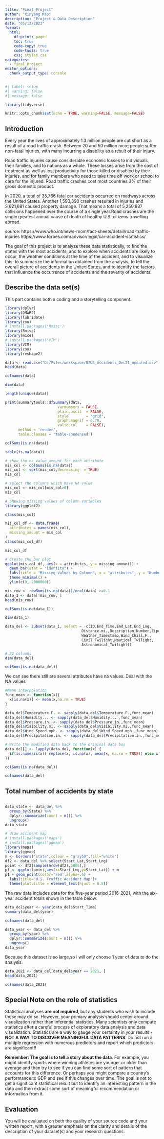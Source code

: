```yaml
---
title: "Final Project"
author: "Xinyang Mao"
description: "Project & Data Description"
date: "05/12/2023"
format:
  html:
    df-print: paged
    toc: true
    code-copy: true
    code-tools: true
    css: styles.css
categories:
  - final_Project
editor_options: 
  chunk_output_type: console
---
```



```r
#| label: setup
#| warning: false
#| message: false

library(tidyverse)

knitr::opts_chunk$set(echo = TRUE, warning=FALSE, message=FALSE)
```

## Introduction

Every year the lives of approximately 1.3 million people are cut short as a result of a road traffic crash. Between 20 and 50 million more people suffer non-fatal injuries, with many incurring a disability as a result of their injury.

Road traffic injuries cause considerable economic losses to individuals, their families, and to nations as a whole. These losses arise from the cost of treatment as well as lost productivity for those killed or disabled by their injuries, and for family members who need to take time off work or school to care for the injured. Road traffic crashes cost most countries 3% of their gross domestic product.

In 2020, a total of 35,766 fatal car accidents occurred on roadways across the United States. Another 1,593,390 crashes resulted in injuries and 3,621,681 caused property damage. That means a total of 5,250,837 collisions happened over the course of a single year.Road crashes are the single greatest annual cause of death of healthy U.S. citizens travelling abroad.

source:
https://www.who.int/news-room/fact-sheets/detail/road-traffic-injuries
https://www.forbes.com/advisor/legal/car-accident-statistics/

The goal of this project is to analyze these data statistically, to find the states with the most accidents, and to explore when accidents are likely to occur, the weather conditions at the time of the accident, and to visualize this: to summarize the information obtained from the analysis, to tell the overall picture of accidents in the United States, and to identify the factors that influence the occurrence of accidents and the severity of accidents.

## Describe the data set(s)

This part contains both a coding and a storytelling component.

```r
library(dplyr)
library(DMwR2)
library(lubridate)
library(zoo)
# install.packages('Rmisc')
library(Rmisc)
library(mice)
# install.packages('VIM')
library(VIM)
library(zoo)
library(reshape2)
```

```r
data <- read.csv("D:/Files/workspace/R/US_Accidents_Dec21_updated.csv")
head(data)
```

```r
colnames(data)
```

```r
dim(data)
```

```r
length(unique(data))

```


```r
print(summarytools::dfSummary(data,
                        varnumbers = FALSE,
                        plain.ascii  = FALSE, 
                        style        = "grid", 
                        graph.magnif = 0.70, 
                        valid.col    = FALSE),
      method = 'render',
      table.classes = 'table-condensed')
```

```r
colSums(is.na(data))
```

```r
table(is.na(data))
```

```r
# show the na value amount for each attribute
mis_col <- colSums(is.na(data))
mis_col <- sort(mis_col,decreasing  = TRUE)
mis_col
```

```r
# select the columns which have NA value
mis_col <- mis_col[mis_col>0]
mis_col
```

```r
# Showing missing values of column variables
library(ggplot2)
```
```r
class(mis_col)
```
```r
mis_col_df <- data.frame(
  attributes = names(mis_col),
  missing_amount = mis_col
)
class(mis_col_df)
```
```r
mis_col_df
```

```r
# Create the bar plot
ggplot(mis_col_df, aes(x = attributes, y = missing_amount)) +
  geom_bar(stat = "identity") +
  labs(title = "Missing Values by Column", x = "attributes", y = "Number of Missing Values") +
  theme_minimal() +
  ylim(c(0, 2000000))
```
```r
mis_row <- rowSums(is.na(data))/ncol(data) >=0.1
data_1 <- data[!mis_row, ]
head(mis_row)
```

```r
colSums(is.na(data_1))
```

```r
dim(data_1)
```

```r
data_del <- subset(data_1, select = -c(ID,End_Time,End_Lat,End_Lng,
                                   Distance.mi.,Description,Number,Zipcode,Timezone,Airport_Code,
                                   Weather_Timestamp,Wind_Chill.F.,
                                   Civil_Twilight,Nautical_Twilight,
                                   Astronomical_Twilight))

```

```r
# 32 columns
dim(data_del)
```
```r
colSums(is.na(data_del))
```
We can see there still are several attributes have na values.
Deal with the NA values
```r
#Mean interpolation
func_mean <- function(x){
  x[is.na(x)] <- mean(x,na.rm = TRUE)
}
```
```r
data_del$Temperature.F. <- sapply(data_del$Temperature.F.,func_mean)
data_del$Humidity... <- sapply(data_del$Humidity... ,func_mean)
data_del$Pressure.in. <- sapply(data_del$Pressure.in.,func_mean)
data_del$Visibility.mi. <- sapply(data_del$Visibility.mi.,func_mean)
data_del$Wind_Speed.mph. <- sapply(data_del$Wind_Speed.mph.,func_mean)
data_del$Precipitation.in. <- sapply(data_del$Precipitation.in.,func_mean)
```

```r
# Write the modified data back to the original data box
data_del[] <- lapply(data_del, function(x) {
  if(is.numeric(x)) replace(x, is.na(x), mean(x, na.rm = TRUE)) else x
})
```

```r
colSums(is.na(data_del))
```

```r
colnames(data_del)
```
## Total number of accidents by state
```r

```

```r
data_state <- data_del %>%
  group_by(State) %>%
  dplyr::summarize(count = n()) %>%
  ungroup()
data_state
```
```r
# draw accident map
# install.packages('maps')
# install.packages('ggmap')
library(maps)
library(ggmap)
m <- borders("state",colour = "gray50",fill="white")
df2 <- data_del %>% select(Start_Lat,Start_Lng)  
point <- df2[sample(nrow(df2),3000),]
p1 <- ggplot(point,aes(x=Start_Lng,y=Start_Lat)) + m 
p1 + geom_point(color='red',alpha=.6) + 
  labs(title='U.S. Traffic Accident Map')+ 
  theme(plot.title = element_text(hjust = 0.5))

```


The raw data includes data for the five-year period 2016-2021, with the six-year accident totals shown in the table below:
```r
data_del$year <- year(data_del$Start_Time)
summary(data_del$year)
```
```r
colnames(data_del)
```
```r
data_year <- data_del %>%
  group_by(year) %>%
  dplyr::summarize(count = n()) %>%
  ungroup()
data_year
```
Because this dataset is so large,so I will only choose 1 year of data to do the analysis.
```r
data_2021 <- data_del[data_del$year == 2021, ]
head(data_2021)
```
```r
colnames(data_2021)
```
## Special Note on the role of statistics {#special-note-on-the-role-of-statistics}

Statistical analyses **are not required**, but any students who wish to include these may do so. However, your primary analysis should center around visualization rather than inferential statistics. Many scientists only compute statistics after a careful process of exploratory data analysis and data visualization. Statistics are a way to gauge your certainty in your results - **NOT A WAY TO DISCOVER MEANINGFUL DATA PATTERNS**. Do not run a multiple regression with numerous predictors and report which predictors are significant!!

**Remember: The goal is to tell a story about the data**. For example, you might identify sports where winning athletes are younger or older than average and then try to see if you can find some sort of pattern that accounts for this difference. Or perhaps you might compare a country's performance to GDP and see if this changes over time. The goal is not to get a significant statistical result but to identify an interesting pattern in the data and then extract some sort of meaningful recommendation or information from it.

## Evaluation {#evaluation}

You will be evaluated on both the quality of your source code and your written report, with a greater emphasis on the clarity and details of the description of your dataset(s) and your research questions.
